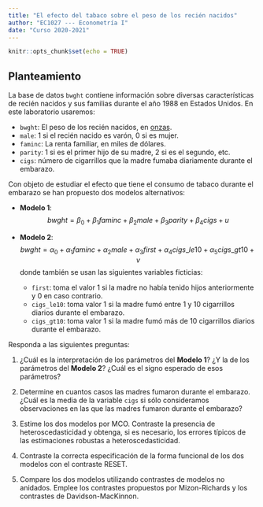 ```yaml
---
title: "El efecto del tabaco sobre el peso de los recién nacidos"
author: "EC1027 --- Econometría I"
date: "Curso 2020-2021"
---
```


```r
knitr::opts_chunk$set(echo = TRUE)
```

## Planteamiento

La base de datos `bwght` contiene información sobre diversas características de  recién nacidos y sus familias durante el año 1988 en Estados Unidos. En este laboratorio usaremos:

- `bwght`: El peso de los recién nacidos, en [onzas](https://www.metric-conversions.org/es/peso/onzas-a-gramos.htm).
- `male`: 1 si el recién nacido es varón, 0 si es mujer.
- `faminc`: La renta familiar, en miles de dólares.
- `parity`: 1 si es el primer hijo de su madre, 2 si es el segundo, etc.
- `cigs`: número de cigarrillos que la madre fumaba diariamente durante el embarazo.

Con objeto de estudiar el efecto que tiene el consumo de tabaco durante el embarazo se han propuesto dos modelos alternativos:

- **Modelo 1**:
  $$
  bwght = \beta_0 + \beta_1 faminc + \beta_2 male + \beta_3 parity + \beta_4 cigs + u
  $$
- **Modelo 2**:
  $$
  bwght = \alpha_0 + \alpha_1 faminc + \alpha_2 male + \alpha_3 first + 
  \alpha_4 cigs\_le10 + \alpha_5 cigs\_gt10 + v
  $$
  donde también se usan las siguientes variables ficticias:

  + `first`: toma el valor 1 si la madre no había tenido hijos anteriormente y 0 en caso contrario.
  + `cigs_le10`: toma valor 1 si la madre fumó entre 1 y 10 cigarrillos diarios durante el embarazo.
  + `cigs_gt10`: toma valor 1 si la madre fumó más de 10 cigarrillos diarios durante el embarazo. 

Responda a las siguientes preguntas:

1. ¿Cuál es la interpretación de los parámetros del **Modelo 1**? ¿Y la de los parámetros del **Modelo 2**? ¿Cuál es el signo esperado de esos parámetros?

2. Determine en cuantos casos las madres fumaron durante el embarazo. ¿Cuál es la media de la variable `cigs` si sólo consideramos observaciones en las que las madres fumaron durante el embarazo? 

3. Estime los dos modelos por MCO. Contraste la presencia de heteroscedasticidad y obtenga, si es necesario, los errores típicos de las estimaciones robustas a heteroscedasticidad.

4. Contraste la correcta especificación de la forma funcional de los dos modelos con el contraste RESET.

5. Compare los dos modelos utilizando contrastes de modelos no anidados. Emplee los contrastes propuestos por Mizon-Richards y los contrastes de Davidson-MacKinnon.

